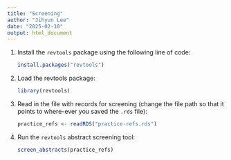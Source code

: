 ```yaml
---
title: "Screening"
author: "Jihyun Lee"
date: "2025-02-10"
output: html_document
---
```


1.  Install the `revtools` package using the following line of code:

    ```r
    install.packages("revtools")
    ```

2.  Load the revtools package:

    ```r
    library(revtools)
    ```

3.  Read in the file with records for screening (change the file path so that it points to where-ever you saved the `.rds` file):

    ```r
    practice_refs <- readRDS("practice-refs.rds")
    ```

4.  Run the `revtools` abstract screening tool:

    ```r
    screen_abstracts(practice_refs)
    ```
